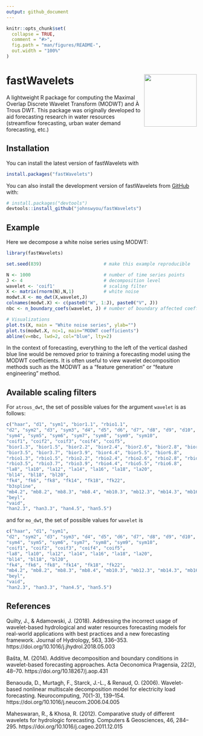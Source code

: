 ```yaml
---
output: github_document
---
```


<!-- README.md is generated from README.Rmd. Please edit that file -->

```r
knitr::opts_chunk$set(
  collapse = TRUE,
  comment = "#>",
  fig.path = "man/figures/README-",
  out.width = "100%"
)
```

# fastWavelets <img src="man/figures/logo.PNG" align="right" height="139" />

<!-- badges: start -->
<!-- badges: end -->

A lightweight R package for computing the Maximal Overlap Discrete Wavelet Transform (MODWT) and À Trous DWT. This package was originally developed to aid forecasting research in water resources (streamflow forecasting, urban water demand forecasting, etc.)

## Installation

You can install the latest version of fastWavelets with

```r
install.packages("fastWavelets")
```

You can also install the development version of fastWavelets from [GitHub](https://github.com/) with:

``` r
# install.packages("devtools")
devtools::install_github("johnswyou/fastWavelets")
```

## Example

Here we decompose a white noise series using MODWT:

```r
library(fastWavelets)

set.seed(839)                       # make this example reproducible

N <- 1000                           # number of time series points
J <- 4                              # decomposition level
wavelet <- 'coif1'                  # scaling filter
X <- matrix(rnorm(N),N,1)           # white noise
modwt.X <- mo_dwt(X,wavelet,J)
colnames(modwt.X) <- c(paste0("W", 1:J), paste0("V", J))
nbc <- n_boundary_coefs(wavelet, J) # number of boundary affected coefficients

# Visualizations
plot.ts(X, main = "White noise series", ylab="")
plot.ts(modwt.X, nc=1, main="MODWT coefficients")
abline(v=nbc, lwd=2, col="blue", lty=2)
```

In the context of forecasting, everything to the left of the vertical dashed blue line would be removed prior to training a forecasting model using the MODWT coefficients. It is often useful to view wavelet decomposition methods such as the MODWT
as a "feature generation" or "feature engineering" method.

## Available scaling filters

For `atrous_dwt`, the set of possible values for the argument `wavelet` is as follows:

```r
c("haar", "d1", "sym1", "bior1.1", "rbio1.1",
"d2", "sym2", "d3", "sym3", "d4", "d5", "d6", "d7", "d8", "d9", "d10", "d11",
"sym4", "sym5", "sym6", "sym7", "sym8", "sym9", "sym10",
"coif1", "coif2", "coif3", "coif4", "coif5",
"bior1.3", "bior1.5", "bior2.2", "bior2.4", "bior2.6", "bior2.8", "bior3.1", "bior3.3",
"bior3.5", "bior3.7", "bior3.9", "bior4.4", "bior5.5", "bior6.8",
"rbio1.3", "rbio1.5", "rbio2.2", "rbio2.4", "rbio2.6", "rbio2.8", "rbio3.1", "rbio3.3",
"rbio3.5", "rbio3.7", "rbio3.9", "rbio4.4", "rbio5.5", "rbio6.8",
"la8", "la10", "la12", "la14", "la16", "la18", "la20",
"bl14", "bl18", "bl20",
"fk4", "fk6", "fk8", "fk14", "fk18", "fk22",
"b3spline", 
"mb4.2", "mb8.2", "mb8.3", "mb8.4", "mb10.3", "mb12.3", "mb14.3", "mb16.3", "mb18.3", "mb24.3", "mb32.3", 
"beyl", 
"vaid", 
"han2.3", "han3.3", "han4.5", "han5.5")
```

and for `mo_dwt`, the set of possible values for `wavelet` is

```r
c("haar", "d1", "sym1",
"d2", "sym2", "d3", "sym3", "d4", "d5", "d6", "d7", "d8", "d9", "d10", "d11",
"sym4", "sym5", "sym6", "sym7", "sym8", "sym9", "sym10",
"coif1", "coif2", "coif3", "coif4", "coif5",
"la8", "la10", "la12", "la14", "la16", "la18", "la20",
"bl14", "bl18", "bl20",
"fk4", "fk6", "fk8", "fk14", "fk18", "fk22",
"mb4.2", "mb8.2", "mb8.3", "mb8.4", "mb10.3", "mb12.3", "mb14.3", "mb16.3", "mb18.3", "mb24.3", "mb32.3", 
"beyl", 
"vaid", 
"han2.3", "han3.3", "han4.5", "han5.5")
```

## References

Quilty, J., &amp; Adamowski, J. (2018). Addressing the incorrect usage of wavelet-based hydrological and water resources forecasting models for real-world applications with best practices and a new forecasting framework. Journal of Hydrology, 563, 336–353. https://doi.org/10.1016/j.jhydrol.2018.05.003

Bašta, M. (2014). Additive decomposition and boundary conditions in wavelet-based forecasting approaches. Acta Oeconomica Pragensia, 22(2), 48–70. https://doi.org/10.18267/j.aop.431 

Benaouda, D., Murtagh, F., Starck, J.-L., &amp; Renaud, O. (2006). Wavelet-based nonlinear multiscale decomposition model for electricity load forecasting. Neurocomputing, 70(1-3), 139–154. https://doi.org/10.1016/j.neucom.2006.04.005 

Maheswaran, R., &amp; Khosa, R. (2012). Comparative study of different wavelets for hydrologic forecasting. Computers &amp; Geosciences, 46, 284–295. https://doi.org/10.1016/j.cageo.2011.12.015 
